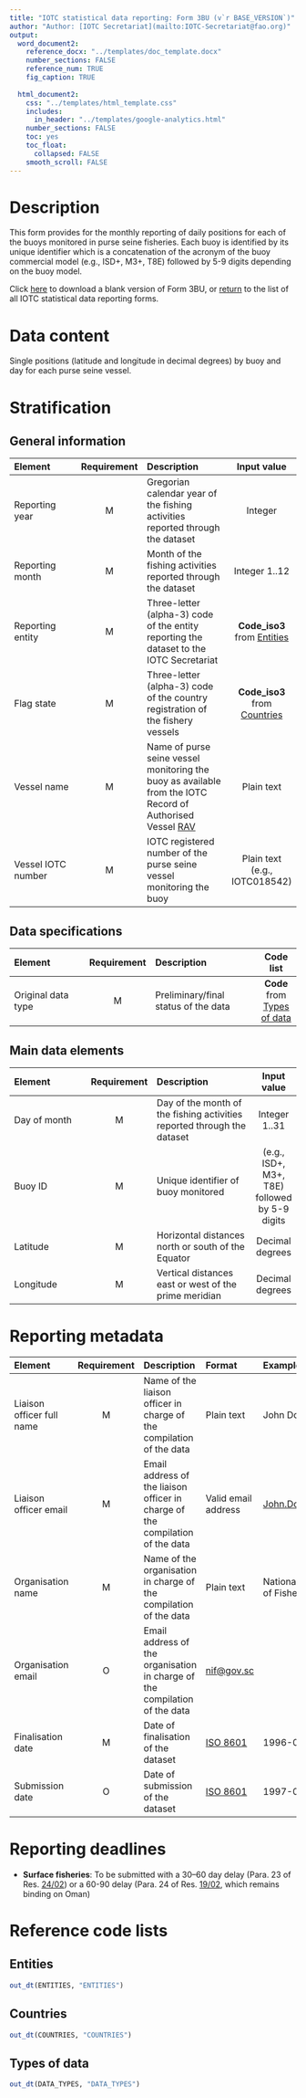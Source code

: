```yaml
---
title: "IOTC statistical data reporting: Form 3BU (v`r BASE_VERSION`)"
author: "Author: [IOTC Secretariat](mailto:IOTC-Secretariat@fao.org)" 
output:
  word_document2:
    reference_docx: "../templates/doc_template.docx"
    number_sections: FALSE
    reference_num: TRUE
    fig_caption: TRUE
      
  html_document2:
    css: "../templates/html_template.css"
    includes: 
      in_header: "../templates/google-analytics.html"
    number_sections: FALSE
    toc: yes
    toc_float:
      collapsed: FALSE
    smooth_scroll: FALSE
---
```


# Description

This form provides for the monthly reporting of daily positions for each of the buoys monitored in purse seine fisheries. Each buoy is identified by its unique identifier which is a concatenation of the acronym of the buoy commercial model (e.g., ISD+, M3+, T8E) followed by 5-9 digits depending on the buoy model.

Click [here](./Form-3BU.xlsx) to download a blank version of Form 3BU, or [return](./index.html) to the list of all IOTC statistical data reporting forms.

# Data content

Single positions (latitude and longitude in decimal degrees) by buoy and day for each purse seine vessel.

# Stratification

## General information

| Element | Requirement | Description | Input value  |
| :----------------- | :-----: | :----------------------- | :-------: |
| Reporting year | M | Gregorian calendar year of the fishing activities reported through the dataset | Integer |
| Reporting month | M | Month of the fishing activities reported through the dataset | Integer 1..12 |
| Reporting entity | M | Three-letter (alpha-3) code of the entity reporting the dataset to the IOTC Secretariat | **Code_iso3** from [Entities](#entities) |
| Flag state | M | Three-letter (alpha-3) code of the country registration of the fishery vessels | **Code_iso3** from [Countries](#countries) |
| Vessel name | M | Name of purse seine vessel monitoring the buoy as available from the IOTC Record of Authorised Vessel [RAV](https://rav.iotc.org/) | Plain text |
| Vessel IOTC number | M | IOTC registered number of the purse seine vessel monitoring the buoy | Plain text (e.g., IOTC018542) |

## Data specifications

| Element | Requirement | Description | Code list  |
| :----------------- | :-----: | :----------------------- | :-------: |
| Original data type | M | Preliminary/final status of the data | **Code** from [Types of data](#types) |

## Main data elements

| Element | Requirement | Description | Input value  |
| :----------------- | :-----: | :----------------------- | :-------: |
| Day of month | M | Day of the month of the fishing activities reported through the dataset | Integer 1..31 |
| Buoy ID  | M | Unique identifier of buoy monitored| (e.g., ISD+, M3+, T8E) followed by 5-9 digits |
| Latitude | M | Horizontal distances north or south of the Equator | Decimal degrees  |
| Longitude | M | Vertical distances east or west of the prime meridian | Decimal degrees |

# Reporting metadata

| Element | Requirement | Description | Format | Example |
| :--------| :----: | :----------------------- | :-------- | :------------ |
| Liaison officer full name | M  | Name of the liaison officer in charge of the compilation of the data | Plain text | John Doe |
| Liaison officer email	| M | Email address of the liaison officer in charge of the compilation of the data | Valid email address | [John.Doe\@fao.org](mailto:John.Doe@fao.org){.email} |
| Organisation name | M | Name of the organisation in charge of the compilation of the data | Plain text | National Institute of Fisheries |
| Organisation email | O | Email address of the organisation in charge of the compilation of the data | [nif\@gov.sc](mailto:nif@gov.sc){.email} |
| Finalisation date | M | Date of finalisation of the dataset | [ISO 8601](https://en.wikipedia.org/wiki/ISO_8601) | 1996-03-27 |
| Submission date | O | Date of submission of the dataset | [ISO 8601](https://en.wikipedia.org/wiki/ISO_8601) | 1997-03-21 |

# Reporting deadlines

- **Surface fisheries**: To be submitted with a 30–60 day delay (Para. 23 of Res. [24/02](https://www.iotc.org/cmm/resolution-2402-management-drifting-fish-aggregating-devices-fads-iotc-area-competence))
or a 60-90 delay (Para. 24 of Res. [19/02](https://iotc.org/cmm/resolution-1902-procedures-fish-aggregating-devices-fads-management-plan), which remains binding on Oman)

# Reference code lists

## Entities {#entities}

```r
out_dt(ENTITIES, "ENTITIES")
```

## Countries {#countries}

```r
out_dt(COUNTRIES, "COUNTRIES")
```

## Types of data {#types}

```r
out_dt(DATA_TYPES, "DATA_TYPES")
```
